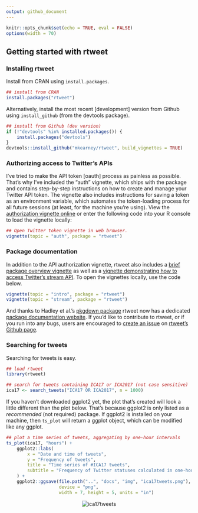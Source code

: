 ```yaml
---
output: github_document
---
```


```r
knitr::opts_chunk$set(echo = TRUE, eval = FALSE)
options(width = 70)
```

## Getting started with rtweet


### Installing rtweet

Install from CRAN using `install.packages`.

```r
## install from CRAN
install.packages("rtweet")
```

Alternatively, install the most recent [development] version from
Github using `install_github` (from the devtools package).

```r
## install from Github (dev version)
if (!"devtools" %in% installed.packages()) {
    install.packages("devtools")
}
devtools::install_github("mkearney/rtweet", build_vignettes = TRUE)
```

### Authorizing access to Twitter's APIs

I've tried to make the API token [oauth] process as painless as
possible. That's why I've included the "auth" vignette, which ships
with the package and contains step-by-step instructions on how to
create and manage your Twitter API token. The vignette also includes
instructions for saving a token as an environment variable, which
automates the token-loading process for all future sessions (at least,
for the machine you're using). View the
[authorization vignette online](https://mkearney.github.io/rtweet/articles/auth.html)
or enter the following code into your R console to load the vignette locally:

```r
## Open Twitter token vignette in web browser.
vignette(topic = "auth", package = "rtweet")
```

### Package documentation

In addition to the API authorization vignette, rtweet also includes a
[brief package overview vignette](https://mkearney.github.io/rtweet/articles/intro.html)
as well as a
[vignette demonstrating how to access Twitter's stream API](https://mkearney.github.io/rtweet/articles/stream.html). To
open the vignettes locally, use the code below.

```r
vignette(topic = "intro", package = "rtweet")
vignette(topic = "stream", package = "rtweet")
```

And thanks to Hadley et al.'s
[pkgdown package](https://github.com/hadley/pkgdown) rtweet now has a
dedicated
[package documentation website](https://mkearney.github.io/rtweet). If
you'd like to contribute to rtweet, or if you run into any bugs, users
are encouraged to
[create an issue](https://github.com/mkearney/rtweet/issues) on
[rtweet's Github page](https://github.com/mkearney/rtweet).

### Searching for tweets

Searching for tweets is easy.

```r
## load rtweet
library(rtweet)

## search for tweets containing ICA17 or ICA2017 (not case sensitive)
ica17 <- search_tweets("ICA17 OR ICA2017", n = 1000)
```


If you haven't downloaded ggplot2 yet, the plot that's created will
look a little different than the plot below. That's because ggplot2 is
only listed as a *recommended* (not required) package. If ggplot2 is
installed on your machine, then `ts_plot` will return a ggplot object,
which can be modified like any ggplot.

```r
## plot a time series of tweets, aggregating by one-hour intervals
ts_plot(ica17, "hours") +
    ggplot2::labs(
        x = "Date and time of tweets",
        y = "Frequency of tweets",
        title = "Time series of #ICA17 tweets",
        subtitle = "Frequency of Twitter statuses calculated in one-hour intervals."
    ) +
    ggplot2::ggsave(file.path("..", "docs", "img", "ica17tweets.png"),
                    device = "png",
                    width = 7, height = 5, units = "in")
```

<p align="center">
<img src="img/ica17tweets.png" alt="ica17tweets">
</p>

